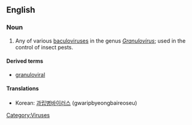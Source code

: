 ==English==

===Noun===
{{en-noun|es}}

# Any of various [[baculovirus]]es in the genus ''[[Granulovirus]]'';  used in the control of insect pests.

====Derived terms====
* [[granuloviral]]

====Translations====
{{trans-top|form of baculovirus}}
* Korean: [[과립병바이러스]] (gwaripbyeongbaireoseu)
{{trans-mid}}
{{trans-bottom}}

[[Category:Viruses]]